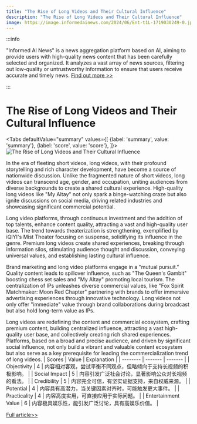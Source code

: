 ```yaml
---
title: "The Rise of Long Videos and Their Cultural Influence"
description: "The Rise of Long Videos and Their Cultural Influence"
image: https://image.informedainews.com/2024/06/Ent-t1L-1719030249-0.jpg
---
```



:::info

"Informed AI News" is a news aggregation platform based on AI, aiming to provide users with high-quality news content that has been carefully selected and organized. It analyzes a vast array of news sources, filtering out low-quality or untrustworthy information to ensure that users receive accurate and timely news.  [Find out more >>](/)

:::

# The Rise of Long Videos and Their Cultural Influence


<Tabs
	defaultValue="summary"
	values={[
	{label: 'summary', value: 'summary'},
	{label: 'score', value: 'score'},
]}>
<TabItem value="summary">
<img
  src="https://image.informedainews.com/2024/06/Ent-t1L-1719030249-0.jpg"
  alt="The Rise of Long Videos and Their Cultural Influence"
/>



In the era of fleeting short videos, long videos, with their profound storytelling and rich character development, have become a source of nationwide discussion. Unlike the fragmented nature of short videos, long videos can transcend age, gender, and occupation, uniting audiences from diverse backgrounds to create a shared cultural experience. High-quality long videos like "My Altay" not only spark a binge-watching craze but also ignite discussions on social media, driving related industries and showcasing significant commercial potential.

Long video platforms, through continuous investment and the addition of top talents, enhance content quality, attracting a vast and high-quality user base. The trend towards theaterization is strengthening, exemplified by iQIYI's Mist Theater focusing on suspense, solidifying its influence in the genre. Premium long videos create shared experiences, breaking through information silos, stimulating audience thought and discussion, conveying universal values, and establishing lasting cultural influence.

Brand marketing and long video platforms engage in a "mutual pursuit." Quality content leads to spillover influence, such as "The Queen's Gambit" boosting chess set sales and "My Altay" promoting local tourism. The centralization of IPs unleashes diverse commercial values, like "Fox Spirit Matchmaker: Moon Red Chapter" partnering with brands to offer immersive advertising experiences through innovative technology. Long videos not only offer "immediate" value through brand collaborations during broadcast but also hold long-term value as IPs.

Long videos are redefining the content and commercial ecosystem, crafting premium content, building centralized influence, attracting a vast high-quality user base, and collectively creating rich shared experiences. Platforms, based on a broad and precise audience, and driven by significant social influence, not only build a vibrant and valuable content ecosystem but also serve as a key prerequisite for leading the commercialization trend of long videos.
</TabItem>
<TabItem value="score">
	| Scores     | Value   | Explanation |
	| -------- | ------- | ------- |
	| Objectivity  | 4    | 内容相对客观，尝试平衡不同观点，但略倾向于支持长视频的积极影响。    |
	| Social Impact | 5     | 内容引发广泛社会讨论，显著影响公众对长视频的看法。    |
	| Credibility    | 5    | 内容完全可信，有坚实证据支持，来自权威来源。    |
	| Potential    | 4    | 内容具有高潜力，当关键因素对齐时，可能触发更大事件。    |
	| Practicality    | 4    | 内容高度实用，可直接应用于实际问题。    |
	| Entertainment Value    | 6    | 内容极具娱乐性，能引发广泛讨论，具有高娱乐价值。    |
</TabItem>
</Tabs>

[Full article>>](https://www.woshipm.com/marketing/6072408.html)
